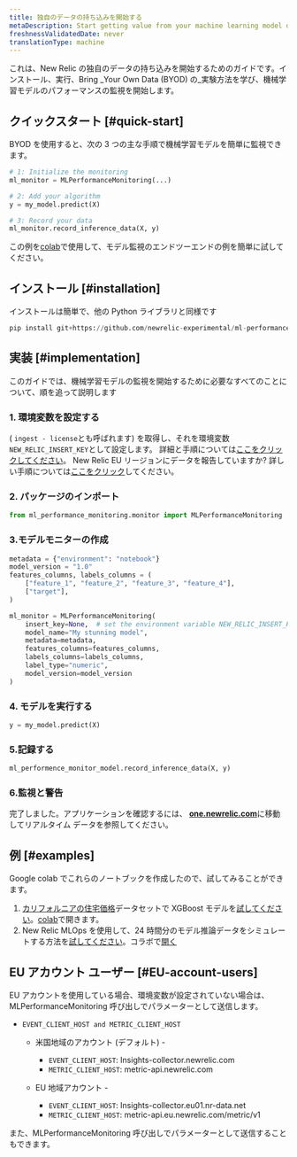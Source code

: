 ```yaml
---
title: 独自のデータの持ち込みを開始する
metaDescription: Start getting value from your machine learning model data in just a few minutes within New Relic
freshnessValidatedDate: never
translationType: machine
---
```


これは、New Relic の独自のデータの持ち込みを開始するためのガイドです。インストール、実行、Bring _Your Own Data (BYOD) の_実験方法を学び、機械学習モデルのパフォーマンスの監視を開始します。

## クイックスタート [#quick-start]

BYOD を使用すると、次の 3 つの主な手順で機械学習モデルを簡単に監視できます。

```python
# 1: Initialize the monitoring
ml_monitor = MLPerformanceMonitoring(...)

# 2: Add your algorithm
y = my_model.predict(X)

# 3: Record your data
ml_monitor.record_inference_data(X, y)
```

この例を[colab](https://colab.research.google.com/github/newrelic-experimental/ml-performance-monitoring/blob/main/examples/XGBoost_on_Boston_housing_prices_dataset.ipynb)で使用して、モデル監視のエンドツーエンドの例を簡単に試してください。

## インストール [#installation]

インストールは簡単で、他の Python ライブラリと同様です

```python
pip install git+https://github.com/newrelic-experimental/ml-performance-monitoring.git
```

## 実装 [#implementation]

このガイドでは、機械学習モデルの監視を開始するために必要なすべてのことについて、順を追って説明します

### 1. 環境変数を設定する

<InlinePopover type="licenseKey"/>( `ingest - license`とも呼ばれます) を取得し、それを環境変数`NEW_RELIC_INSERT_KEY`として設定します。 詳細と手順については[ここをクリックしてください](/docs/apis/intro-apis/new-relic-api-keys/#license-key)。 New Relic EU リージョンにデータを報告していますか? 詳しい手順については[ここをクリック](#EU-account-users)してください。

### 2. パッケージのインポート

```python
from ml_performance_monitoring.monitor import MLPerformanceMonitoring
```

### 3.モデルモニターの作成

```python
metadata = {"environment": "notebook"}
model_version = "1.0"
features_columns, labels_columns = (
    ["feature_1", "feature_2", "feature_3", "feature_4"],
    ["target"],
)

ml_monitor = MLPerformanceMonitoring(
    insert_key=None,  # set the environment variable NEW_RELIC_INSERT_KEY or send your insert key here
    model_name="My stunning model",
    metadata=metadata,
    features_columns=features_columns,
    labels_columns=labels_columns,
    label_type="numeric",
    model_version=model_version
)
```

### 4. モデルを実行する

```python
y = my_model.predict(X)
```

### 5.記録する

```python
ml_performence_monitor_model.record_inference_data(X, y)
```

### 6.監視と警告

完了しました。アプリケーションを確認するには、 <DNT>**[one.newrelic.com](https://one.newrelic.com/all-capabilities)**</DNT>に移動してリアルタイム データを参照してください。

## 例 [#examples]

Google colab でこれらのノートブックを作成したので、試してみることができます。

1. [カリフォルニアの住宅価格](https://scikit-learn.org/stable/modules/generated/sklearn.datasets.fetch_california_housing.html)データセットで XGBoost モデルを[試してください](https://github.com/newrelic-experimental/ml-performance-monitoring/blob/main/examples/XGBoost_on_California_housing_prices_dataset.ipynb)。[colab](https://colab.research.google.com/github/newrelic-experimental/ml-performance-monitoring/blob/main/examples/XGBoost_on_California_housing_prices_dataset.ipynb)で開きます。
2. New Relic MLOps を使用して、24 時間分のモデル推論データをシミュレートする方法を[試してください](https://github.com/newrelic-experimental/ml-performance-monitoring/blob/main/examples/sklearn.RandomForestClassifier_on_Iris_dataset.ipynb)。コラボで[開く](https://colab.research.google.com/github/newrelic-experimental/ml-performance-monitoring/blob/main/examples/sklearn.RandomForestClassifier_on_Iris_dataset.ipynb)

## EU アカウント ユーザー [#EU-account-users]

EU アカウントを使用している場合、環境変数が設定されていない場合は、MLPerformanceMonitoring 呼び出しでパラメーターとして送信します。

* `EVENT_CLIENT_HOST and METRIC_CLIENT_HOST`

  * 米国地域のアカウント (デフォルト) -

    * `EVENT_CLIENT_HOST`: Insights-collector.newrelic.com
    * `METRIC_CLIENT_HOST`: metric-api.newrelic.com

  * EU 地域アカウント -

    * `EVENT_CLIENT_HOST`: Insights-collector.eu01.nr-data.net
    * `METRIC_CLIENT_HOST`: metric-api.eu.newrelic.com/metric/v1

また、MLPerformanceMonitoring 呼び出しでパラメーターとして送信することもできます。
